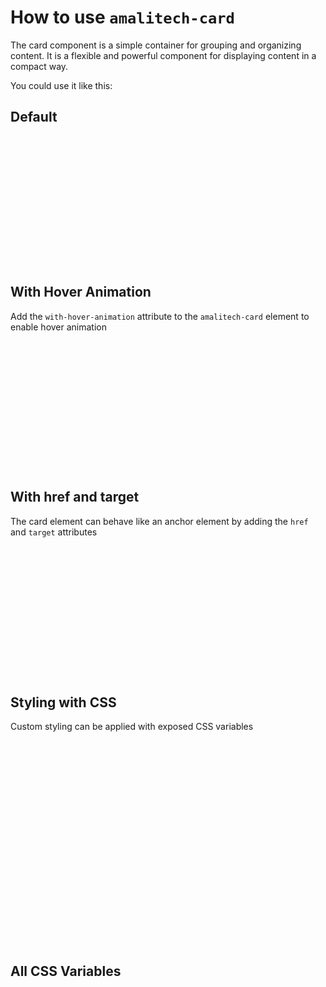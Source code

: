 
<Meta of={CardStories} />

# How to use `amalitech-card`

The card component is a simple container for grouping and organizing content. It is a flexible and powerful component for displaying content in a compact way.

You could use it like this:

## Default

<Canvas of={CardStories.Basic} />

```html
<amalitech-card>
    <div slot="header">This is the header</div>
    <div slot="title" style="margin-left: 20px; margin-top: 10px">Title</div>
    <div slot="body">
      <div style="margin: 20px 0 0 0">Street Fighter</div>
      <div>
        Lorem ipsum dolor sit amet, consectetur adipisicing elit. Accusantium animi aut, beatae dolorum fuga ipsum iusto nemo, nostrum placeat quo reiciendis reprehenderit sed
        similique soluta tenetur ut veniam veritatis, vitae?
      </div>
    </div>
    <div slot="image">
      <img src="https://th.bing.com/th/id/OIP.ITJm4XqvDqr2scT1DvvbswAAAA?rs=1&pid=ImgDetMain" alt="" />
    </div>
</amalitech-card>
```

## With Hover Animation

Add the `with-hover-animation` attribute to the `amalitech-card` element to enable hover animation

<Canvas of={CardStories.WithHoverAnimation} />

```html
<amalitech-card with-hover-animation>
    <div slot="header">This is the header</div>
    <div slot="title" style="margin-left: 20px; margin-top: 10px">Title</div>
    <div slot="body">
      <div style="margin: 20px 0 0 0">Street Fighter</div>
      <div>
        Lorem ipsum dolor sit amet, consectetur adipisicing elit. Accusantium animi aut, beatae dolorum fuga ipsum iusto nemo, nostrum placeat quo reiciendis reprehenderit sed
        similique soluta tenetur ut veniam veritatis, vitae?
      </div>
    </div>
    <div slot="image">
      <img src="https://th.bing.com/th/id/OIP.ITJm4XqvDqr2scT1DvvbswAAAA?rs=1&pid=ImgDetMain" alt="" />
    </div>
</amalitech-card>
```

## With href and target

The card element can behave like an anchor element by adding the `href` and `target` attributes

<Canvas of={CardStories.WithHref} />

```html
<amalitech-card href="https://www.amalitech.com" target="_blank">
    <div slot="header">This is the header</div>
    <div slot="title" style="margin-left: 20px; margin-top: 10px">Title</div>
    <div slot="body">
      <div style="margin: 20px 0 0 0">Street Fighter</div>
      <div>
        Lorem ipsum dolor sit amet, consectetur adipisicing elit. Accusantium animi aut, beatae dolorum fuga ipsum iusto nemo, nostrum placeat quo reiciendis reprehenderit sed
        similique soluta tenetur ut veniam veritatis, vitae?
      </div>
    </div>
    <div slot="image">
      <img src="https://th.bing.com/th/id/OIP.ITJm4XqvDqr2scT1DvvbswAAAA?rs=1&pid=ImgDetMain" alt="" />
    </div>
</amalitech-card>
```

## Styling with CSS

Custom styling can be applied with exposed CSS variables

```html
<head>
  amalitech-card { 
    --backgroundColor: #f6f6f8; 
    --textColor: #fff; 
    --card-background-color: #fff; 
    --card-text-color: #d3d3d3; 
  }
</head>
<body>
  <div slot="header">This is the header</div>
    <div slot="title" style="margin-left: 20px; margin-top: 10px">Title</div>
    <div slot="body">
      <div style="margin: 20px 0 0 0">Street Fighter</div>
      <div>
        Lorem ipsum dolor sit amet, consectetur adipisicing elit. Accusantium animi aut, beatae dolorum fuga ipsum iusto nemo, nostrum placeat quo reiciendis reprehenderit sed
        similique soluta tenetur ut veniam veritatis, vitae?
      </div>
    </div>
    <div slot="image">
      <img src="https://th.bing.com/th/id/OIP.ITJm4XqvDqr2scT1DvvbswAAAA?rs=1&pid=ImgDetMain" alt="" />
    </div>
</body>
```

## All CSS Variables

```css
amalitech-card {
  --backgroundColor: #f6f6f8; 
  --textColor: #fff; 
  --card-background-color: #fff; 
  --card-text-color: #d3d3d3; 
  --card-shadow: `0px 8px 32px 0px hsla(0, 0%, 0%, 0.1), 0px 4px 8px 0px hsla(0, 0%, 0%, 0.1)`;
  --card-shadow-hover: `0px 8px 32px 0px hsla(0, 0%, 0%, 0.2), 0px 4px 8px 0px hsla(0, 0%, 0%, 0.2)`;
  --card-radius: 0.5rem;
  --card-body-padding-vertical: 1.25rem;
 --card-body-padding-horizontal: 1.25rem;
}
```
